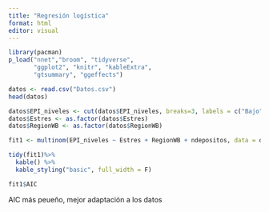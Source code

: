 ---
title: "Regresión logística"
format: html
editor: visual
---

```{r Paquetes}
library(pacman)
p_load("nnet","broom", "tidyverse", 
       "ggplot2", "knitr", "kableExtra",
       "gtsummary", "ggeffects")

```

```{r}
datos <- read.csv("Datos.csv")
head(datos)
```
```{r}
datos$EPI_niveles <- cut(datos$EPI_niveles, breaks=3, labels = c("Bajo", "Medio", "Alto"))
datos$Estres <- as.factor(datos$Estres)
datos$RegionWB <- as.factor(datos$RegionWB)
```


```{r}
fit1 <- multinom(EPI_niveles ~ Estres + RegionWB + ndepositos, data = datos)

tidy(fit1)%>%
  kable() %>%
  kable_styling("basic", full_width = F)
```

```{r}
fit1$AIC
```

AIC más peueño, mejor adaptación a los datos


